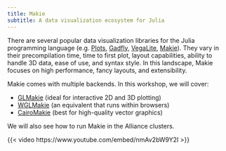 ```yaml
---
title: Makie
subtitle: A data visualization ecosystem for Julia
---
```


:::{.def}

There are several popular data visualization libraries for the Julia programming language (e.g. [Plots](https://github.com/JuliaPlots/Plots.jl), [Gadfly](https://github.com/GiovineItalia/Gadfly.jl), [VegaLite](https://github.com/queryverse/VegaLite.jl), [Makie](https://github.com/MakieOrg/Makie.jl)). They vary in their precompilation time, time to first plot, layout capabilities, ability to handle 3D data, ease of use, and syntax style. In this landscape, Makie focuses on high performance, fancy layouts, and extensibility.

Makie comes with multiple backends. In this workshop, we will cover:

- [GLMakie](https://docs.makie.org/stable/documentation/backends/glmakie/) (ideal for interactive 2D and 3D plotting)
- [WGLMakie](https://docs.makie.org/stable/documentation/backends/wglmakie/) (an equivalent that runs within browsers)
- [CairoMakie](https://docs.makie.org/stable/documentation/backends/cairomakie/) (best for high-quality vector graphics)

We will also see how to run Makie in the Alliance clusters.

:::

<!-- [Slides](makie_slides.qmd) -->
<!-- <br><br> -->

{{< video https://www.youtube.com/embed/nmAv2bW9Y2I >}}

<!-- <br> -->
<!-- <script src="https://giscus.app/client.js" -->
<!-- data-repo="WestDRI/arc-training" -->
<!-- data-repo-id="R_kgDOIk69QA" -->
<!-- data-category-id="DIC_kwDOIk69QM4CS9oA" -->
<!-- data-mapping="url" -->
<!-- data-strict="1" -->
<!-- data-reactions-enabled="0" -->
<!-- data-emit-metadata="0" -->
<!-- data-input-position="bottom" -->
<!-- data-theme="preferred_color_scheme" -->
<!-- data-lang="en" -->
<!-- crossorigin="anonymous" -->
<!-- async> -->
<!-- </script> -->
